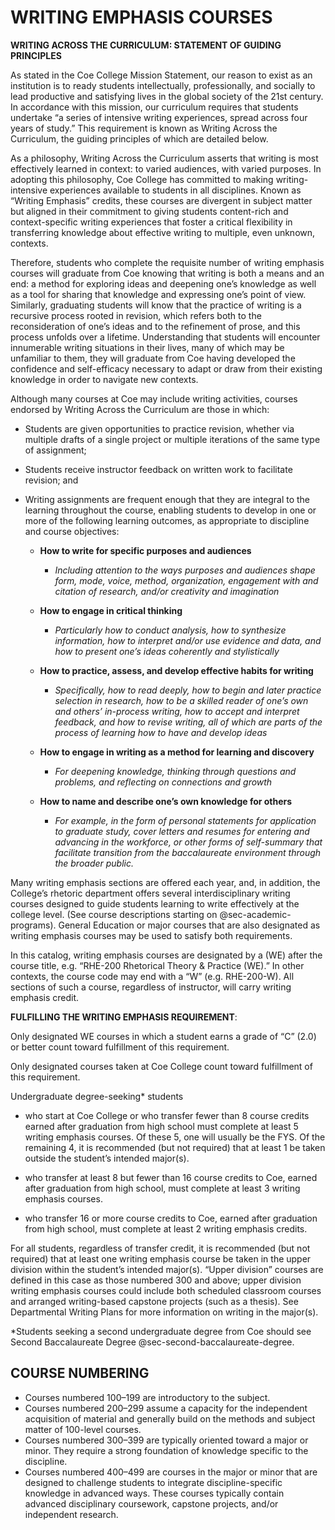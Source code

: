 # WRITING EMPHASIS COURSES {#sec-writing-emphasis-courses}
**WRITING ACROSS THE CURRICULUM: STATEMENT OF GUIDING PRINCIPLES**

As stated in the Coe College Mission Statement, our reason to exist as an institution is to ready students intellectually, professionally, and socially to lead productive and satisfying lives in the global society of the 21st century. In accordance with this mission, our curriculum requires that students undertake “a series of intensive writing experiences, spread across four years of study.” This requirement is known as Writing Across the Curriculum, the guiding principles of which are detailed below.

As a philosophy, Writing Across the Curriculum asserts that writing is most effectively learned in context: to varied audiences, with varied purposes. In adopting this philosophy, Coe College has committed to making writing-intensive experiences available to students in all disciplines. Known as “Writing Emphasis” credits, these courses are divergent in subject matter but aligned in their commitment to giving students content-rich and context-specific writing experiences that foster a critical flexibility in transferring knowledge about effective writing to multiple, even unknown, contexts.

Therefore, students who complete the requisite number of writing emphasis courses will graduate from Coe knowing that writing is both a means and an end: a method for exploring ideas and deepening one’s knowledge as well as a tool for sharing that knowledge and expressing one’s point of view. Similarly, graduating students will know that the practice of writing is a recursive process rooted in revision, which refers both to the reconsideration of one’s ideas and to the refinement of prose, and this process unfolds over a lifetime. Understanding that students will encounter innumerable writing situations in their lives, many of which may be unfamiliar to them, they will graduate from Coe having developed the confidence and self-efficacy necessary to adapt or draw from their existing knowledge in order to navigate new contexts. 

Although many courses at Coe may include writing activities, courses endorsed by Writing Across the Curriculum are those in which:

- Students are given opportunities to practice revision, whether via multiple drafts of a single project or multiple iterations of the same type of assignment;

- Students receive instructor feedback on written work to facilitate revision; and

- Writing assignments are frequent enough that they are integral to the learning throughout the course, enabling students to develop in one or more of the following learning outcomes, as appropriate to discipline and course objectives:

  - **How to write for specific purposes and audiences**

    - *Including attention to the ways purposes and audiences shape form, mode, voice, method, organization, engagement with and citation of research, and/or creativity and imagination*

  - **How to engage in critical thinking**

    - *Particularly how to conduct analysis, how to synthesize information, how to interpret and/or use evidence and data, and how to present one’s ideas coherently and stylistically*

  - **How to practice, assess, and develop effective habits for writing**

    - *Specifically, how to read deeply, how to begin and later practice selection in research, how to be a skilled reader of one’s own and others’ in-process writing, how to accept and interpret feedback, and how to revise writing, all of which are parts of the process of learning how to have and develop ideas*

  - **How to engage in writing as a method for learning and discovery**

    - *For deepening knowledge, thinking through questions and problems, and reflecting on connections and growth*

  - **How to name and describe one’s own knowledge for others**

    - *For example, in the form of personal statements for application to graduate study, cover letters and resumes for entering and advancing in the workforce, or other forms of self-summary that facilitate transition from the baccalaureate environment through the broader public.*


Many writing emphasis sections are offered each year, and, in addition, the College’s rhetoric department offers several interdisciplinary writing courses designed to guide students learning to write effectively at the college level. (See course descriptions starting on @sec-academic-programs). General Education or major courses that are also designated as writing emphasis courses may be used to satisfy both requirements.

In this catalog, writing emphasis courses are designated by a (WE) after the course title, e.g. “RHE-200 Rhetorical Theory & Practice (WE).” In other contexts, the course code may end with a “W” (e.g. RHE-200-W). All sections of such a course, regardless of instructor, will carry writing emphasis credit.

**FULFILLING THE WRITING EMPHASIS REQUIREMENT**:

Only designated WE courses in which a student earns a grade of “C” (2.0) or better count toward fulfillment of this requirement.

Only designated courses taken at Coe College count toward fulfillment of this requirement.

Undergraduate degree-seeking* students

- who start at Coe College or who transfer fewer than 8 course credits earned after graduation from high school must complete at least 5 writing emphasis courses. Of these 5, one will usually be the FYS. Of the remaining 4, it is recommended (but not required) that at least 1 be taken outside the student’s intended major(s).

- who transfer at least 8 but fewer than 16 course credits to Coe, earned after graduation from high school, must complete at least 3 writing emphasis courses.

- who transfer 16 or more course credits to Coe, earned after graduation from high school, must complete at least 2 writing emphasis credits.

For all students, regardless of transfer credit, it is recommended (but not required) that at least one writing emphasis course be taken in the upper division within the student’s intended major(s). “Upper division” courses are defined in this case as those numbered 300 and above; upper division writing emphasis courses could include both scheduled classroom courses and arranged writing-based capstone projects (such as a thesis). See Departmental Writing Plans for more information on writing in the major(s).

*Students seeking a second undergraduate degree from Coe should see Second Baccalaureate Degree @sec-second-baccalaureate-degree.


## COURSE NUMBERING
- Courses numbered 100–199 are introductory to the subject. 
- Courses numbered 200–299 assume a capacity for the independent acquisition of material and generally build on the methods and subject matter of 100-level courses. 
- Courses numbered 300–399 are typically oriented toward a major or minor. They require a strong foundation of knowledge specific to the discipline. 
- Courses numbered 400–499 are courses in the major or minor that are designed to challenge students to integrate discipline-specific knowledge in advanced ways. These courses typically contain advanced disciplinary coursework, capstone projects, and/or independent research.
